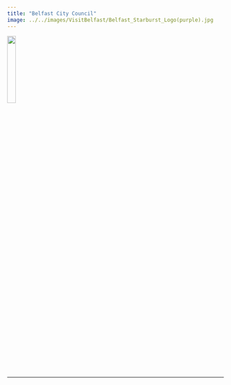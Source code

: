 ```yaml
---
title: "Belfast City Council"
image: ../../images/VisitBelfast/Belfast_Starburst_Logo(purple).jpg
---
```


![](../../images/VisitBelfast/Belfast_Starburst_Logo(purple).jpg){fig-alt="The Tourism Northern Ireland Logo." width=20%}

---
